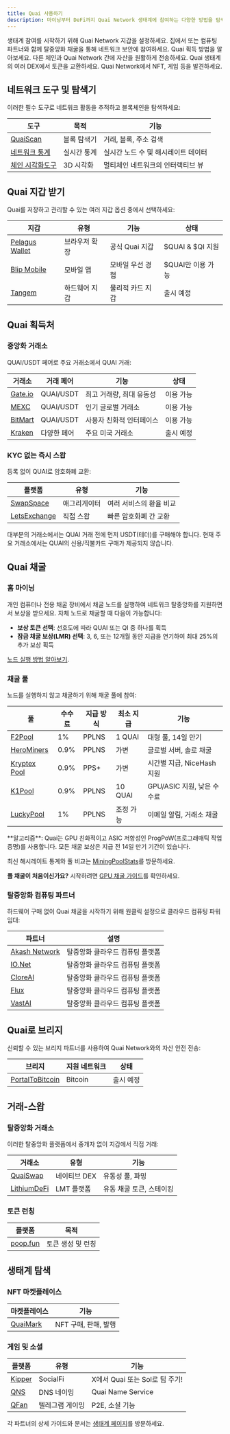 ```yaml
---
title: Quai 사용하기
description: 마이닝부터 DeFi까지 Quai Network 생태계에 참여하는 다양한 방법을 탐색해보세요.
---
```


<CardGroup cols={2}>
  <Card
    title="지갑 받기"
    icon="wallet"
    href="#get-a-quai-wallet"
  >
    생태계 참여를 시작하기 위해 Quai Network 지갑을 설정하세요.
  </Card>
    <Card
    title="Quai 채굴"
    icon="pickaxe"
    href="#mine-quai"
  >
    집에서 또는 컴퓨팅 파트너와 함께 탈중앙화 채굴을 통해 네트워크 보안에 참여하세요.
  </Card>
</CardGroup>

<CardGroup cols={2}>
  <Card
    title="Quai 획득"
    icon="coins"
    href="#where-to-get-quai"
  >
    Quai 획득 방법을 알아보세요.
  </Card>
  <Card
    title="Quai로 브리지"
    icon="bridge"
    href="#bridge-to-quai"
  >
    다른 체인과 Quai Network 간에 자산을 원활하게 전송하세요.
  </Card>
</CardGroup>

<CardGroup cols={2}>
  <Card
    title="거래 및 스왑"
    icon="arrows-rotate"
    href="#trade-swap"
  >
    Quai 생태계의 여러 DEX에서 토큰을 교환하세요.
  </Card>
  <Card
    title="생태계 탐색"
    icon="compass"
    href="#explore-ecosystem"
  >
    Quai Network에서 NFT, 게임 등을 발견하세요.
  </Card>
</CardGroup>

<h2 id="network-tools">네트워크 도구 및 탐색기</h2>

이러한 필수 도구로 네트워크 활동을 추적하고 블록체인을 탐색하세요:

| 도구 | 목적 | 기능 |
|------|---------|----------|
| [QuaiScan](https://quaiscan.io) | 블록 탐색기 | 거래, 블록, 주소 검색 |
| [네트워크 통계](https://stats.qu.ai) | 실시간 통계 | 실시간 노드 수 및 해시레이트 데이터 |
| [체인 시각화도구](https://live.qu.ai) | 3D 시각화 | 멀티체인 네트워크의 인터랙티브 뷰 |

<h2 id="get-a-quai-wallet">Quai 지갑 받기</h2>

Quai를 저장하고 관리할 수 있는 여러 지갑 옵션 중에서 선택하세요:

| 지갑 | 유형 | 기능 | 상태 |
|--------|------|-----------|---------|
| [Pelagus Wallet](https://pelaguswallet.io) | 브라우저 확장 | 공식 Quai 지갑 | $QUAI & $QI 지원 |
| [Blip Mobile](https://blippay.me) | 모바일 앱 | 모바일 우선 경험 | $QUAI만 이용 가능 |
| [Tangem](https://tangem.com) | 하드웨어 지갑 | 물리적 카드 지갑 | 출시 예정 |

<h2 id="where-to-get-quai">Quai 획득처</h2>

### 중앙화 거래소

QUAI/USDT 페어로 주요 거래소에서 QUAI 거래:

| 거래소 | 거래 페어 | 기능 | 상태 |
|----------|--------------|----------|---------|
| [Gate.io](https://www.gate.io/trade/QUAI_USDT) | QUAI/USDT | 최고 거래량, 최대 유동성 | 이용 가능 |
| [MEXC](https://www.mexc.com/exchange/QUAI_USDT) | QUAI/USDT | 인기 글로벌 거래소 | 이용 가능 |
| [BitMart](https://www.bitmart.com/trade/en-US?symbol=QUAI_USDT) | QUAI/USDT | 사용자 친화적 인터페이스 | 이용 가능 |
| [Kraken](https://www.kraken.com) | 다양한 페어 | 주요 미국 거래소 | 출시 예정 |

### KYC 없는 즉시 스왑

등록 없이 QUAI로 암호화폐 교환:

| 플랫폼 | 유형 | 기능 |
|----------|------|-----------|
| [SwapSpace](https://swapspace.co) | 애그리게이터 | 여러 서비스의 환율 비교 |
| [LetsExchange](https://letsexchange.io) | 직접 스왑 | 빠른 암호화폐 간 교환 |

<Note>
대부분의 거래소에서는 QUAI 거래 전에 먼저 USDT(테더)를 구매해야 합니다. 현재 주요 거래소에서는 QUAI의 신용/직불카드 구매가 제공되지 않습니다.
</Note>

<h2 id="mine-quai">Quai 채굴</h2>

### 홈 마이닝
개인 컴퓨터나 전용 채굴 장비에서 채굴 노드를 실행하여 네트워크 탈중앙화를 지원하면서 보상을 받으세요. 자체 노드로 채굴할 때 다음이 가능합니다:

- **보상 토큰 선택**: 선호도에 따라 QUAI 또는 QI 중 하나를 획득
- **잠금 채굴 보상(LMR) 선택**: 3, 6, 또는 12개월 동안 지급을 연기하여 최대 25%의 추가 보상 획득

[노드 실행 방법 알아보기](/ko/guides/client/node).

### 채굴 풀

노드를 실행하지 않고 채굴하기 위해 채굴 풀에 참여:

| 풀 | 수수료 | 지급 방식 | 최소 지급 | 기능 |
|------|-----|---------------|------------|----------|
| [F2Pool](https://f2pool.com) | 1% | PPLNS | 1 QUAI | 대형 풀, 14일 만기 |
| [HeroMiners](https://quai.herominers.com) | 0.9% | PPLNS | 가변 | 글로벌 서버, 솔로 채굴 |
| [Kryptex Pool](https://pool.kryptex.com/quai) | 0.9% | PPS+ | 가변 | 시간별 지급, NiceHash 지원 |
| [K1Pool](https://k1pool.com/pool/quai) | 0.9% | PPLNS | 10 QUAI | GPU/ASIC 지원, 낮은 수수료 |
| [LuckyPool](https://quai.luckypool.io) | 1% | PPLNS | 조정 가능 | 이메일 알림, 거래소 채굴 |

<Note>
**알고리즘**: Quai는 GPU 친화적이고 ASIC 저항성인 ProgPoW(프로그래매틱 작업증명)를 사용합니다. 모든 채굴 보상은 지급 전 14일 만기 기간이 있습니다.

최신 해시레이트 통계와 풀 비교는 [MiningPoolStats](https://miningpoolstats.stream/quai)를 방문하세요.

**풀 채굴이 처음이신가요?** 시작하려면 [GPU 채굴 가이드](/ko/guides/miner/pools-software)를 확인하세요.
</Note>

### 탈중앙화 컴퓨팅 파트너

하드웨어 구매 없이 Quai 채굴을 시작하기 위해 원클릭 설정으로 클라우드 컴퓨팅 파워 임대:

| 파트너 | 설명 |
|---------|-------------|
| [Akash Network](https://akash.network) | 탈중앙화 클라우드 컴퓨팅 플랫폼 |
| [IO.Net](https://io.net) | 탈중앙화 클라우드 컴퓨팅 플랫폼 |
| [CloreAI](https://clore.ai) | 탈중앙화 클라우드 컴퓨팅 플랫폼 |
| [Flux](https://runonflux.io) | 탈중앙화 클라우드 컴퓨팅 플랫폼 |
| [VastAI](https://vast.ai) | 탈중앙화 클라우드 컴퓨팅 플랫폼 |

<h2 id="bridge-to-quai">Quai로 브리지</h2>

신뢰할 수 있는 브리지 파트너를 사용하여 Quai Network와의 자산 안전 전송:

| 브리지 | 지원 네트워크 | 상태 |
|--------|-------------------|---------|
| [PortalToBitcoin](https://portaltobitcoin.com/) | Bitcoin | 출시 예정 |

<h2 id="trade-swap">거래-스왑</h2>

### 탈중앙화 거래소

이러한 탈중앙화 플랫폼에서 중개자 없이 지갑에서 직접 거래:

| 거래소 | 유형 | 기능 |
|----------|------|-----------|
| [QuaiSwap](https://quaiswap.io) | 네이티브 DEX | 유동성 풀, 파밍 |
| [LithiumDeFi](https://lithiumdefi.com/) | LMT 플랫폼 | 유동 채굴 토큰, 스테이킹 |

### 토큰 런칭

| 플랫폼 | 목적 |
|----------|---------|
| [poop.fun](https://poop.fun) | 토큰 생성 및 런칭 |

<h2 id="explore-ecosystem">생태계 탐색</h2>

### NFT 마켓플레이스

| 마켓플레이스 | 기능 |
|-------------|----------|
| [QuaiMark](https://quaimark.com) | NFT 구매, 판매, 발행 |

### 게임 및 소셜

| 플랫폼 | 유형 | 기능 |
|----------|------|-----------|
| [Kipper](https://kipper.money) | SocialFi | X에서 Quai 또는 Sol로 팁 주기! |
| [QNS](https://app.qns.club) | DNS 네이밍 | Quai Name Service |
| [QFan](https://t.me/QFanClubBot) | 텔레그램 게이밍 | P2E, 소셜 기능 |

각 파트너의 상세 가이드와 문서는 [생태계 페이지](https://ecosystem.quai.network)를 방문하세요.